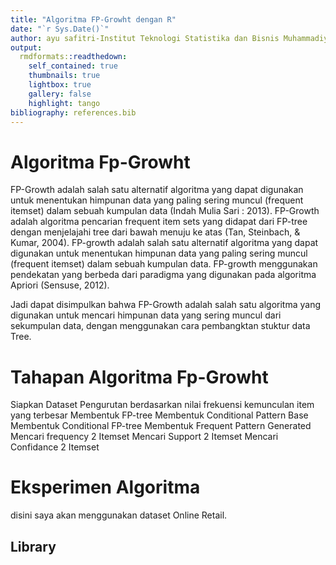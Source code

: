 ```yaml
---
title: "Algoritma FP-Growht dengan R"
date: "`r Sys.Date()`"
author: ayu safitri-Institut Teknologi Statistika dan Bisnis Muhammadiyah
output:
  rmdformats::readthedown:
    self_contained: true
    thumbnails: true
    lightbox: true
    gallery: false
    highlight: tango
bibliography: references.bib
---
```

# Algoritma Fp-Growht
FP-Growth adalah salah satu alternatif algoritma yang dapat digunakan untuk menentukan himpunan data yang paling sering muncul (frequent itemset) dalam sebuah kumpulan data (Indah Mulia Sari : 2013).
FP-Growth adalah algoritma pencarian frequent item sets yang didapat dari FP-tree dengan menjelajahi tree dari bawah menuju ke atas (Tan, Steinbach, & Kumar, 2004).
FP-growth adalah salah satu alternatif algoritma yang dapat digunakan untuk menentukan himpunan data yang paling sering muncul (frequent itemset) dalam sebuah kumpulan data. FP-growth menggunakan pendekatan yang berbeda dari paradigma yang digunakan pada algoritma Apriori (Sensuse, 2012).

Jadi dapat disimpulkan bahwa FP-Growth adalah salah satu algoritma yang digunakan untuk mencari himpunan data yang sering muncul dari sekumpulan data, dengan menggunakan cara pembangktan stuktur data Tree.

# Tahapan Algoritma Fp-Growht
Siapkan Dataset
Pengurutan berdasarkan nilai frekuensi kemunculan item yang terbesar
Membentuk FP-tree 
Membentuk Conditional Pattern Base
Membentuk Conditional FP-tree
Membentuk Frequent Pattern Generated
Mencari frequency 2 Itemset
Mencari Support 2 Itemset
Mencari Confidance 2 Itemset

# Eksperimen Algoritma
disini saya akan menggunakan dataset Online Retail.

## Library
```r

```

